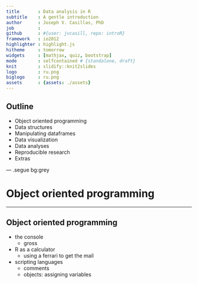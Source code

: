 ```yaml
---
title       : Data analysis in R
subtitle    : A gentle introduction
author      : Joseph V. Casillas, PhD
job         : 
github      : #{user: jvcasill, repo: introR}
framework   : io2012
highlighter : highlight.js
hitheme     : tomorrow 
widgets     : [mathjax, quiz, bootstrap]
mode        : selfcontained # {standalone, draft}
knit        : slidify::knit2slides
logo        : ru.png
biglogo     : ru.png
assets      : {assets: ./assets}
---
```


## Outline

- Object oriented programming
- Data structures
- Manipulating dataframes
- Data visualization
- Data analyses
- Reproducible research
- Extras

--- .segue bg:grey

# Object oriented programming

---

## Object oriented programming

- the console
  - gross
- R as a calculator
  - using a ferrari to get the mail
- scripting languages
  - comments
  - objects: assigning variables








